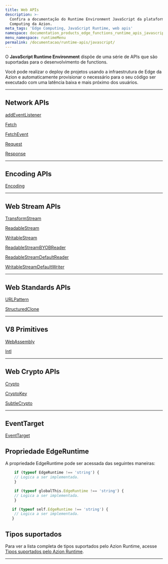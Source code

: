 ```yaml
---
title: Web APIs
description: >-
  Confira a documentação do Runtime Environment JavaScript da plataforma de Edge
  Computing da Azion.
meta_tags: 'Edge Computing, JavaScript Runtime, web apis'
namespace: documentation_products_edge_functions_runtime_apis_javascript
menu_namespace: runtimeMenu
permalink: /documentacao/runtime-apis/javascript/
---
```


O **JavaScript Runtime Environment** dispõe de uma série de APIs que são suportadas para o desenvolvimento de functions.

Você pode realizar o deploy de projetos usando a infraestrutura de Edge da Azion e automaticamente provisionar o necessário para o seu código ser executado com uma latência baixa e mais próximo dos usuários.

---

## Network APIs

[addEventListener](/pt-br/documentacao/produtos/applications/functions/runtime-apis/javascript/add-eventlistener/)

[Fetch](/pt-br/documentacao/produtos/applications/functions/runtime-apis/javascript/fetch/)

[FetchEvent](/pt-br/documentacao/produtos/applications/functions/runtime-apis/javascript/fetch-event/)

[Request](/pt-br/documentacao/produtos/applications/functions/runtime-apis/javascript/request/)

[Response](/pt-br/documentacao/produtos/applications/functions/runtime-apis/javascript/response/)

---

## Encoding APIs

[Encoding](/pt-br/documentacao/produtos/applications/functions/runtime-apis/javascript/encoding/)

---

## Web Stream APIs

[TransformStream](/pt-br/documentacao/produtos/applications/functions/runtime-apis/javascript/transform-stream/)

[ReadableStream](/pt-br/documentacao/produtos/applications/functions/runtime-apis/javascript/readable-stream/)

[WritableStream](/pt-br/documentacao/produtos/applications/functions/runtime-apis/javascript/writable-stream/)

[ReadableStreamBYOBReader](/pt-br/documentacao/produtos/applications/functions/runtime-apis/javascript/readable-byob-reader/)

[ReadableStreamDefaultReader](/pt-br/documentacao/produtos/applications/functions/runtime-apis/javascript/readable-default-reader/)

[WritableStreamDefaultWriter](/pt-br/documentacao/produtos/applications/functions/runtime-apis/javascript/stream-default-writer/)

---

## Web Standards APIs

[URLPattern](/pt-br/documentacao/produtos/applications/functions/runtime-apis/javascript/url-pattern/)

[StructuredClone](/pt-br/documentacao/produtos/applications/functions/runtime-apis/javascript/structured-clone/)

---

## V8 Primitives

[WebAssembly](/pt-br/documentacao/produtos/applications/functions/runtime-apis/javascript/webassembly/)

[Intl](/pt-br/documentacao/produtos/applications/functions/runtime-apis/javascript/intl/)

---

## Web Crypto APIs

[Crypto](/pt-br/documentacao/produtos/applications/functions/runtime-apis/javascript/crypto/)

[CryptoKey](/pt-br/documentacao/produtos/applications/functions/runtime-apis/javascript/crypto-key/)

[SubtleCrypto](/pt-br/documentacao/produtos/applications/functions/runtime-apis/javascript/subtle-crypto/)

---

## EventTarget

[EventTarget](/pt-br/documentacao/produtos/applications/functions/runtime-apis/javascript/event-target/)

## Propriedade EdgeRuntime

A propriedade EdgeRuntime pode ser acessada das seguintes maneiras:

```js
    if (typeof EdgeRuntime !== 'string') {
    // Logica a ser implementada.
    }
```

```js
    if (typeof globalThis.EdgeRuntime !== 'string') {
    // Logica a ser implementada.
    }
```

```js
   if (typeof self.EdgeRuntime !== 'string') {
    // Logica a ser implementada.
   }
```

## Tipos suportados

Para ver a lista completa de tipos suportados pelo Azion Runtime, acesse [Tipos suportados pelo Azion Runtime](/pt-br/documentacao/produtos/applications/functions/runtime-apis/javascript/azion-runtime-globals/).





---

